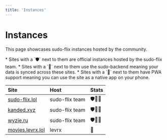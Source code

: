 ```yaml
---
title: 'Instances'
---
```


# Instances

This page showcases sudo-flix instances hosted by the community. 

<Note>
* Sites with a `🛡️` next to them are official instances hosted by the sudo-flix team.
* Sites with a `💾` next to them use the sudo-backend meaning your data is synced across these sites.
* Sites with a `📱` next to them have PWA support meaning you can use the site as a native app on your phone.
</Note>

| Site                                   | Host              | Stats       |
|:---------------------------------------|:------------------|:------------|
| [sudo-flix.lol](https://sudo-flix.lol) | sudo-flix team    | 🛡️💾📱     |
| [kanded.xyz](https://flix.kanded.xyz)  | sudo-flix team    | 🛡️💾📱     |
| [wyzie.ru](https://sudo.wyzie.ru)      | sudo-flix team    | 🛡️💾📱     |
| [movies.levrx.lol](https://movies.levrx.lol)  | levrx      | 💾          |
